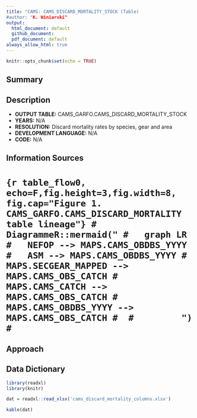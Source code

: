 ```yaml
---
title: "CAMS: CAMS_DISCARD_MORTALITY_STOCK (Table)
#author: "K. Winiarski"
output:
  html_document: default
  github_document:
  pdf_document: default
always_allow_html: true
---
```


```r
knitr::opts_chunk$set(echo = TRUE)
```

## Summary


## Description

- **OUTPUT TABLE:** CAMS_GARFO.CAMS_DISCARD_MORTALITY_STOCK
- **YEARS:** N/A
- **RESOLUTION:** Discard mortality rates by species, gear and area
- **DEVELOPMENT LANGUAGE:** N/A
- **CODE:** N/A


## Information Sources



# ```{r table_flow0, echo=F,fig.height=3,fig.width=8, fig.cap="Figure 1.   CAMS_GARFO.CAMS_DISCARD_MORTALITY table lineage"}
# DiagrammeR::mermaid("
#   graph LR
#   NEFOP --> MAPS.CAMS_OBDBS_YYYY
#   ASM --> MAPS.CAMS_OBDBS_YYYY
#   MAPS.SECGEAR_MAPPED --> MAPS.CAMS_OBS_CATCH
#   MAPS.CAMS_CATCH --> MAPS.CAMS_OBS_CATCH
#   MAPS.CAMS_OBDBS_YYYY --> MAPS.CAMS_OBS_CATCH
# 
#         ")
# ```

## Approach


## Data Dictionary

```r

library(readxl)
library(knitr)

dat = readxl::read_xlsx('cams_discard_mortality_columns.xlsx')

kable(dat)

```

